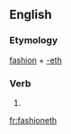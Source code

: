 ==English==

===Etymology===
[[fashion]] + [[-eth]]

===Verb===
{{head|en|verb form}}

# {{en-archaic third-person singular of|fashion}}

[[fr:fashioneth]]